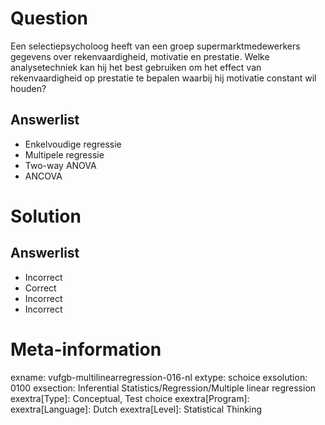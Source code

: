 Question
========
  
Een selectiepsycholoog heeft van een groep supermarktmedewerkers gegevens over rekenvaardigheid, motivatie en prestatie. Welke analysetechniek kan hij het best gebruiken om het effect van rekenvaardigheid op prestatie te bepalen waarbij hij motivatie constant wil houden?
  
Answerlist
----------
* Enkelvoudige regressie
* Multipele regressie
* Two-way ANOVA
* ANCOVA

Solution
========

Answerlist
----------
* Incorrect
* Correct
* Incorrect
* Incorrect

Meta-information
================
exname: vufgb-multilinearregression-016-nl
extype: schoice
exsolution: 0100
exsection: Inferential Statistics/Regression/Multiple linear regression
exextra[Type]: Conceptual, Test choice
exextra[Program]: 
exextra[Language]: Dutch
exextra[Level]: Statistical Thinking